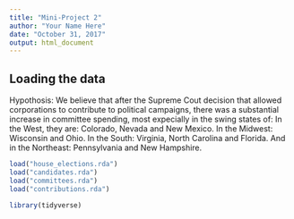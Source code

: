 ```yaml
---
title: "Mini-Project 2"
author: "Your Name Here"
date: "October 31, 2017"
output: html_document
---
```



## Loading the data

Hypothosis:
We believe that after the Supreme Cout decision that allowed corporations to contribute to political campaigns, there was a substantial increase in committee spending, most expecially in the swing states of:
In the West, they are: Colorado, Nevada and New Mexico.
In the Midwest: Wisconsin and Ohio.
In the South: Virginia, North Carolina and Florida.
And in the Northeast: Pennsylvania and New Hampshire.

```r
load("house_elections.rda")
load("candidates.rda")
load("committees.rda")
load("contributions.rda")
```


```r
library(tidyverse)




```

